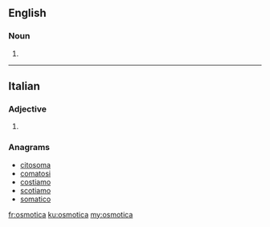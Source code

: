 ==English==

===Noun===
{{head|en|plural}}

# {{plural of|osmoticum|lang=en}}

----

==Italian==

===Adjective===
{{head|it|adjective form}}

# {{feminine of|osmotico|lang=it}}

===Anagrams===
* [[citosoma#Italian|citosoma]]
* [[comatosi#Italian|comatosi]]
* [[costiamo#Italian|costiamo]]
* [[scotiamo#Italian|scotiamo]]
* [[somatico#Italian|somatico]]

[[fr:osmotica]]
[[ku:osmotica]]
[[my:osmotica]]